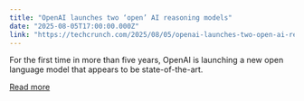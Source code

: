 ```yaml
---
title: "OpenAI launches two ‘open’ AI reasoning models"
date: "2025-08-05T17:00:00.000Z"
link: "https://techcrunch.com/2025/08/05/openai-launches-two-open-ai-reasoning-models/"
---
```


For the first time in more than five years, OpenAI is launching a new open language model that appears to be state-of-the-art.

[Read more](https://techcrunch.com/2025/08/05/openai-launches-two-open-ai-reasoning-models/)
